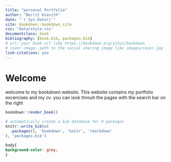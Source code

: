 ```yaml
--- 
title: "personal Portfolio"
author: "Berrit Kievith"
date: "`r Sys.Date()`"
site: bookdown::bookdown_site
css: "data/style.css"
documentclass: book
bibliography: [book.bib, packages.bib]
# url: your book url like https://bookdown.org/yihui/bookdown
# cover-image: path to the social sharing image like images/cover.jpg
link-citations: yes
---
```


# Welcome

welcome to my bookdown website. 
This website contains my portfolio excercises and my cv.
you can look throuh the pages with the search bar on the right

```r
bookdown::render_book()
```

```r
# automatically create a bib database for R packages
knitr::write_bib(c(
  .packages(), 'bookdown', 'knitr', 'rmarkdown'
), 'packages.bib')
```


```css
body{
background-color: grey;
}
```


